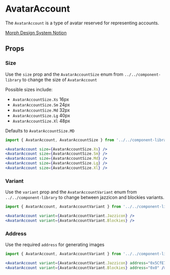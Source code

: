 

# AvatarAccount

The `AvatarAccount` is a type of avatar reserved for representing accounts.

[Morph Design System Notion](https://www.notion.so/MetaMask-Design-System-Guides-Design-f86ecc914d6b4eb6873a122b83c12940)

<Canvas>
  <Story id="components-componentlibrary-avataraccount--default-story" />
</Canvas>

## Props

<ArgsTable of={AvatarAccount} />

### Size

Use the `size` prop and the `AvatarAccountSize` enum from `../../component-library` to change the size of `AvatarAccount`

Possible sizes include:

- `AvatarAccountSize.Xs` 16px
- `AvatarAccountSize.Sm` 24px
- `AvatarAccountSize.Md` 32px
- `AvatarAccountSize.Lg` 40px
- `AvatarAccountSize.Xl` 48px

Defaults to `AvatarAccountSize.MD`

<Canvas>
  <Story id="components-componentlibrary-avataraccount--size" />
</Canvas>

```jsx
import { AvatarAccount, AvatarAccountSize } from '../../component-library';

<AvatarAccount size={AvatarAccountSize.Xs} />
<AvatarAccount size={AvatarAccountSize.Sm} />
<AvatarAccount size={AvatarAccountSize.Md} />
<AvatarAccount size={AvatarAccountSize.Lg} />
<AvatarAccount size={AvatarAccountSize.Xl} />
```

### Variant

Use the `variant` prop and the `AvatarAccountVariant` enum from `../../component-library` to change between jazzicon and blockies variants.

<Canvas>
  <Story id="components-componentlibrary-avataraccount--variant" />
</Canvas>

```jsx
import { AvatarAccount, AvatarAccountVariant } from '../../component-library';

<AvatarAccount variant={AvatarAccountVariant.Jazzicon} />
<AvatarAccount variant={AvatarAccountVariant.Blockies} />
```

### Address

Use the required `address` for generating images

<Canvas>
  <Story id="components-componentlibrary-avataraccount--address" />
</Canvas>

```jsx
import { AvatarAccount, AvatarAccountVariant } from '../../component-library';

<AvatarAccount variant={AvatarAccountVariant.Jazzicon} address="0x5CfE73b6021E818B776b421B1c4Db2474086a7e1" />
<AvatarAccount variant={AvatarAccountVariant.Blockies} address="0x0" />
```
